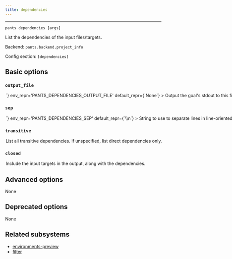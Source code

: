 ```yaml
---
title: dependencies
---
```



---

```
pants dependencies [args]
```

List the dependencies of the input files/targets.

Backend: <span className="color--primary">`pants.backend.project_info`</span>

Config section: <span className="color--primary">`[dependencies]`</span>

<span className={styles.options}>

## Basic options

### `output_file`

<Option
  cli_repr={`--dependencies-output-file=<path>`}
  env_repr='PANTS_DEPENDENCIES_OUTPUT_FILE'
  default_repr={`None`}
>

Output the goal&#x27;s stdout to this file. If unspecified, outputs to stdout.

</Option>

### `sep`

<Option
  cli_repr={`--dependencies-sep=<separator>`}
  env_repr='PANTS_DEPENDENCIES_SEP'
  default_repr={`\\n`}
>

String to use to separate lines in line-oriented output.

</Option>

### `transitive`

<Option
  cli_repr={`--[no-]dependencies-transitive`}
  env_repr='PANTS_DEPENDENCIES_TRANSITIVE'
  default_repr={`False`}
>

List all transitive dependencies. If unspecified, list direct dependencies only.

</Option>

### `closed`

<Option
  cli_repr={`--[no-]dependencies-closed`}
  env_repr='PANTS_DEPENDENCIES_CLOSED'
  default_repr={`False`}
>

Include the input targets in the output, along with the dependencies.

</Option>

## Advanced options

None

## Deprecated options

None

## Related subsystems

- [environments-preview](../subsystems/environments-preview.mdx)
- [filter](../subsystems/filter.mdx)

</span>